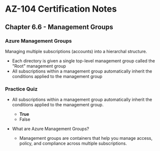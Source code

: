 # AZ-104 Certification Notes
## Chapter 6.6 - Management Groups

### Azure Management Groups
Managing multiple subscriptions (accounts) into a hierarchal structure.
* Each directory is given a single top-level management group called the "Root" management group
* All subscriptions within a management group automatically inherit the conditions applied to the management group

### Practice Quiz
* All subscriptions within a management group automatically inherit the conditions applied to the management group.
	* **True**
	* False

* What are Azure Management Groups?
	* Management groups are containers that help you manage access, policy, and compliance across multiple subscriptions.